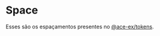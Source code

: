 
<Meta title="Features/Theme/Space" />

# Space

Esses são os espaçamentos presentes no [@ace-ex/tokens](https://www.npmjs.com/package/@ace-ex/tokens).

<TokensGrid tokens={space} hasRemValue />
